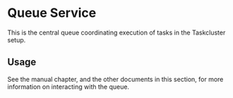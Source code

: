 
<ReferenceLinks api exchanges logs metrics />

# Queue Service

This is the central queue coordinating execution of tasks in the Taskcluster setup.

## Usage

See the manual chapter, and the other documents in this section, for more information on interacting with the queue.

